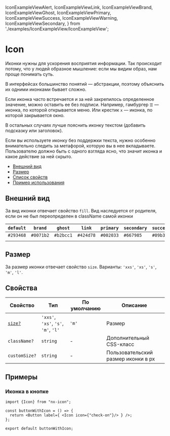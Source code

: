   IconExampleViewAlert,
  IconExampleViewLink,
  IconExampleViewBrand,
  IconExampleViewGhost,
  IconExampleViewPrimary,
  IconExampleViewSuccess,
  IconExampleViewWarning,
  IconExampleViewSecondary,
} from './examples/IconExampleView/IconExampleView';

# Icon

Иконки нужны для ускорения восприятия информации. Так происходит потому, что у людей образное мышление: если мы видим образ, нам проще понимать суть.

В интерфейсах большинство понятий — абстракции, поэтому объяснить их одними иконками бывает сложно.

Если иконка часто встречается и за ней закрепилось определенное значение, можно оставить ее без подписи.
Например, гамбургер `☰` — иконка, по которой открывается меню.
Или крестик `x` — иконка, по которой закрывается окно.

В остальных случаях лучше пояснить иконку текстом (добавить подсказку или заголовок).

Если вы используете иконку без поддержки текста, нужно особенно внимательно следить за метафорой,
которую вы в нее вкладываете. Пользователю должно быть с одного взгляда ясно, что значит иконка
и какое действие за ней скрыто.

- [Внешний вид](#внешний-вид)
- [Размер](#размер)
- [Список свойств](#свойства)
- [Пример использования](#примеры)

## Внешний вид

За вид иконки отвечает свойство `fill`. Вид наследуется от родителя, если он не был переопределен в className самой иконки

| `default`                | `brand`                  | `ghost`                  | `link`                  | `primary`                  | `secondary`                  | `success`                  | `warning`                  |
| ------------------------ | ------------------------ | ------------------------ | ----------------------- | -------------------------- | ---------------------------- | -------------------------- | -------------------------- |
| `#293468`                | `#0071b2`                | `#b2bcc1`                | `#424d78`               | `#002033`                  | `#667985`                    | `#09b37b`                  | `#fdbd5d`                  |
| <IconExampleViewAlert /> | <IconExampleViewBrand /> | <IconExampleViewGhost /> | <IconExampleViewLink /> | <IconExampleViewPrimary /> | <IconExampleViewSecondary /> | <IconExampleViewSuccess /> | <IconExampleViewWarning /> |

## Размер

За размер иконки отвечает свойство `size`. Варианты: `'xxs'`, `'xs'`, `'s'`, `'m'`, `'l'`.

<IconExampleSize />

## Свойства

| Свойство                | Тип                                                                                             | По умолчанию | Описание                                  |
| ----------------------- | ----------------------------------------------------------------------------------------------- | ------------ | ----------------------------------------- |
| [`size?` ](#размер)     | `'xxs'`, `'xs'`, `'s'`, `'m'`, `'l'`                                                            | `'m'`        | Размер                                    |
| `className?`            | `string`                                                                                        | -            | Дополнительный CSS-класс                  |
| `customSize?`           | `string`                                                                                        | -            | Пользовательский размер иконки в px       |

## Примеры

### Иконка в кнопке

```tsx
import {Icon} from "nx-icon";

const buttonWithIcon = () => {
  return <Button label={ <Icon icon={"check-on"}/> } />;
};

export default buttonWithIcon;
```
